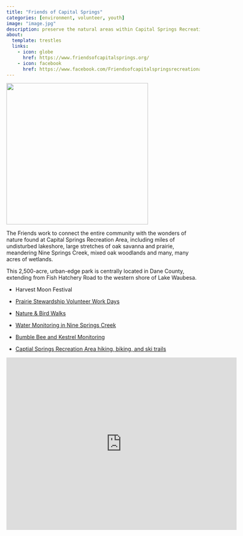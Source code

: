 ```yaml
---
title: "Friends of Capital Springs"
categories: [environment, volunteer, youth]
image: "image.jpg"
description: preserve the natural areas within Capital Springs Recreation Area
about:
  template: trestles
  links:
    - icon: globe
      href: https://www.friendsofcapitalsprings.org/
    - icon: facebook
      href: https://www.facebook.com/Friendsofcapitalspringsrecreationarea
---
```


![](IMG_2732-1-1024x768.jpg){width="369"}

The Friends work to connect the entire community with the wonders of nature found at Capital Springs Recreation Area, including miles of undisturbed lakeshore, large stretches of oak savanna and prairie, meandering Nine Springs Creek, mixed oak woodlands and many, many acres of wetlands.

This 2,500-acre, urban-edge park is centrally located in Dane County, extending from Fish Hatchery Road to the western shore of Lake Waubesa.

-   Harvest Moon Festival

-   [Prairie Stewardship Volunteer Work Days](https://www.friendsofcapitalsprings.org/events/#PRAIRIE)

-   [Nature & Bird Walks](https://www.friendsofcapitalsprings.org/events/#NATUREWALKS)

-   [Water Monitoring in Nine Springs Creek](https://www.friendsofcapitalsprings.org/events/#WATER)

-   [Bumble Bee and Kestrel Monitoring](https://www.friendsofcapitalsprings.org/events/#CITIZENSCIENCE)

-   [Captial Springs Recreation Area hiking, biking, and ski trails](https://www.friendsofcapitalsprings.org/capitalcitytrail/)

```{=html}
<iframe src="https://www.google.com/maps/embed?pb=!1m18!1m12!1m3!1d493.96652951877155!2d-89.34358961235907!3d43.02791458192063!2m3!1f0!2f0!3f0!3m2!1i1024!2i768!4f13.1!3m3!1m2!1s0x880652720b16c0a7%3A0x79453ecbf92dbcab!2sLussier%20Family%20Heritage%20Center!5e1!3m2!1sen!2sus!4v1662746228521!5m2!1sen!2sus" width="600" height="450" style="border:0;" allowfullscreen="" loading="lazy" referrerpolicy="no-referrer-when-downgrade"></iframe>
```
